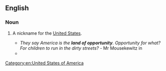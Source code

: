 ==English==

===Noun===
{{head|en|noun}}

# {{context|idiomatic}} A nickname for the [[United States]].
#* ''They say America is the '''land of opportunity'''. Opportunity for what? For children to run in the dirty streets?'' - Mr Mousekewitz in ''{{w|An American Tail: Fievel Goes West}}''
#*{{quote-magazine|date=2013-06-07|author={{w|Joseph Stiglitz}}
|volume=188|issue=26|page=19|magazine={{w|The Guardian Weekly}}
|title=[http://www.guardian.co.uk/commentisfree/2013/may/27/globalisation-is-about-taxes-too Globalisation is about taxes too]
|passage=It is time the international community faced the reality: we have an unmanageable, unfair, distortionary global tax regime. [&hellip;] It is the starving of the public sector which has been pivotal in America no longer being the '''land of opportunity''' – with a child's life prospects more dependent on the income and education of its parents than in other advanced countries.}}

[[Category:en:United States of America]]